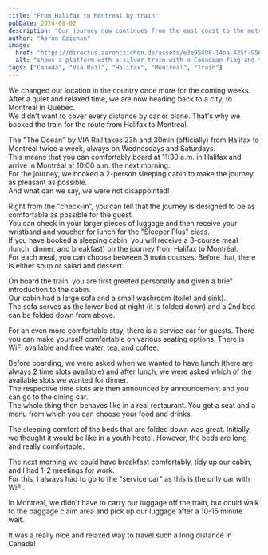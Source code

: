 ```yaml
---
title: "From Halifax to Montreal by train"
pubDate: 2024-08-02
description: "Our journey now continues from the east coast to the metropolis of Montreal. We travel by train."
author: "Aaron Czichon"
image:
  href: "https://directus.aaronczichon.de/assets/e3e95498-14ba-425f-956c-27b219f2e3e3.jpg?quality=70&width=1600"
  alt: "shows a platform with a silver train with a Canadian flag and the text VIA Rail Canada."
tags: ["Canada", "Via Rail", "Halifax", "Montreal", "Train"]
---
```



We changed our location in the country once more for the coming weeks.  
After a quiet and relaxed time, we are now heading back to a city, to Montréal in Québec.  
We didn't want to cover every distance by car or plane. That's why we booked the train for the route from Halifax to Montréal.

The "The Ocean" by VIA Rail takes 23h and 30min (officially) from Halifax to Montréal twice a week, always on Wednesdays and Saturdays.  
This means that you can comfortably board at 11:30 a.m. in Halifax and arrive in Montréal at 10:00 a.m. the next morning.  
For the journey, we booked a 2-person sleeping cabin to make the journey as pleasant as possible.  
And what can we say, we were not disappointed!

Right from the "check-in", you can tell that the journey is designed to be as comfortable as possible for the guest.  
You can check in your larger pieces of luggage and then receive your wristband and voucher for lunch for the "Sleeper Plus" class.  
If you have booked a sleeping cabin, you will receive a 3-course meal (lunch, dinner, and breakfast) on the journey from Halifax to Montréal.  
For each meal, you can choose between 3 main courses. Before that, there is either soup or salad and dessert.

On board the train, you are first greeted personally and given a brief introduction to the cabin.  
Our cabin had a large sofa and a small washroom (toilet and sink).  
The sofa serves as the lower bed at night (it is folded down) and a 2nd bed can be folded down from above.

For an even more comfortable stay, there is a service car for guests. There you can make yourself comfortable on various seating options. There is WiFi available and free water, tea, and coffee.

<DirectusGallery folderName="31 Train to Montreal" />

Before boarding, we were asked when we wanted to have lunch (there are always 2 time slots available) and after lunch, we were asked which of the available slots we wanted for dinner.  
The respective time slots are then announced by announcement and you can go to the dining car.  
The whole thing then behaves like in a real restaurant. You get a seat and a menu from which you can choose your food and drinks.

The sleeping comfort of the beds that are folded down was great. Initially, we thought it would be like in a youth hostel. However, the beds are long and really comfortable.

The next morning we could have breakfast comfortably, tidy up our cabin, and I had 1-2 meetings for work.  
For this, I always had to go to the "service car" as this is the only car with WiFi.

In Montreal, we didn't have to carry our luggage off the train, but could walk to the baggage claim area and pick up our luggage after a 10-15 minute wait.

It was a really nice and relaxed way to travel such a long distance in Canada!
